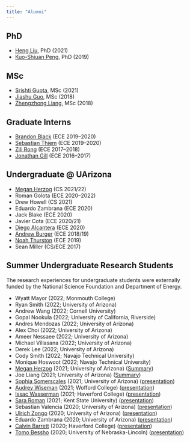 ```yaml
---
title: "Alumni"
---
```



## PhD  
- [Heng Liu](https://www.linkedin.com/in/lh5712/){target="_blank"}, PhD (2021)
- [Kuo-Shiuan Peng](https://www.linkedin.com/in/kuo-shiuan-peng-24360567/){target="_blank"}, PhD (2019)


## MSc  
- [Srishti Gupta](https://www.linkedin.com/in/srishtigupta01/){target="_blank"}, MSc (2021)
- [Jiashu Guo](https://www.linkedin.com/in/jiashu-guo/){target="_blank"}, MSc (2018)
- [Zhengzhong Liang](https://www.linkedin.com/in/zhengzhong-liang-095810137/){target="_blank"}, MSc (2018)



## Graduate Interns 
- [Brandon Black](https://www.linkedin.com/in/brandonleeblack/){target="_blank"} (ECE 2019--2020)
- [Sebastian Thiem](https://www.linkedin.com/in/sebastian-thiem-4b25b1159/){target="_blank"} (ECE 2019--2020)
- [Zili Rong](https://www.linkedin.com/in/zili-rong/){target="_blank"} (ECE 2017--2018)
- [Jonathan Gill](https://www.linkedin.com/in/therealjtgill/){target="_blank"} (ECE 2016--2017) 


## Undergraduate @ UArizona
- [Megan Herzog](https://www.linkedin.com/in/megancherzog/){target="_blank"} (CS 2021/22)
- Roman Golota (ECE 2020--2022)
- Drew Howell (CS 2021)
- Eduardo Zambrana (ECE 2020)
- Jack Blake (ECE 2020)
- Javier Cota (ECE 2020/21)
- [Diego Alcantera](https://www.linkedin.com/in/diego-k-alcantara/){target="_blank"} (ECE 2020)
- [Andrew Burger](https://www.linkedin.com/in/andrew-burger-8a628870){target="_blank"} (ECE 2018/19)
- [Noah Thurston](https://www.linkedin.com/in/noah-t-180021b7/){target="_blank"} (ECE 2019)
- Sean Miller (CS/ECE 2017)

## Summer Undergraduate Research Students 

The research experiences for undergraduate students were externally funded by the National Science Foundation and Department of Energy. 

- Wyatt Mayor (2022; Monmouth College)
- Ryan Smith (2022; University of Arizona)
- Andrew Wang (2022; Cornell University)
- Gopal Nookula (2022; University of California, Riverside)
- Andres Mendozas (2022; University of Arizona)
- Alex Choi (2022; University of Arizona)
- Ameer Nessaee (2022; University of Arizona)
- Michael Villasana (2022; University of Arizona)
- Derek Lee (2022; University of Arizona)
- Cody Smith (2022; Navajo Technical University)
- Monique Hoswoot (2022; Navajo Technical University)
- [Megan Herzog](https://www.linkedin.com/in/megancherzog) (2021; University of Arizona) ([Summary](){target="_blank"})
- Joe Liang (2021; University of Arizona) ([Summary](){target="_blank"})
- [Sophia Somerscales](https://www.linkedin.com/in/sophiasomerscales/) (2021; University of Arizona) ([presentation](https://www.youtube.com/watch?v=6M8DheHi_2M){target="_blank"})
- [Audrey Wiseman](https://www.linkedin.com/in/audrey-wiseman-59093a172/) (2021; Wofford College) ([presentation](https://www.youtube.com/watch?v=ldJKtB9AFP4){target="_blank"})
- [Issac Wasserman](https://www.linkedin.com/in/isaac-wasserman-63423715a/) (2021; Haverford College) ([presentation](https://www.youtube.com/watch?v=wxLQW90vG-4&t=1s){target="_blank"})
- [Sara Roman](https://www.linkedin.com/in/sara-roman-a24855170/) (2021; Kent State University)  ([presentation](https://www.youtube.com/watch?v=QzdV03hKoNU){target="_blank"})
- Sebastian Valencia (2020; University of Arizona)  ([presentation](){target="_blank"})
- [Ulrich Zongo](https://www.linkedin.com/in/ulrich-stephane-zongo/){target="_blank"} (2020; University of Arizona) ([presentation](){target="_blank"})
- Eduardo Zambrana (2020; University of Arizona) ([presentation](){target="_blank"})
- [Calvin Barrett](https://www.linkedin.com/in/calvin-barrett-293296187/){target="_blank"} (2020; Haverford College) ([presentation](https://www.youtube.com/watch?v=VWeaJDeazUc&feature=youtu.be){target="_blank"})
- [Tomo Bessho](https://www.linkedin.com/in/tbessho/){target="_blank"} (2020; University of Nebraska-Lincoln)  ([presentation](https://www.youtube.com/watch?v=vlJAxQZX9xc&feature=emb_title){target="_blank"})




